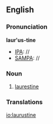==English==

===Pronunciation===
'''laur'us-tine'''
*[[IPA]]: //
*[[SAMPA]]: //
===Noun===
{{infl|en|noun}}

# [[laurestine]]
===Translations===

[[io:laurustine]]